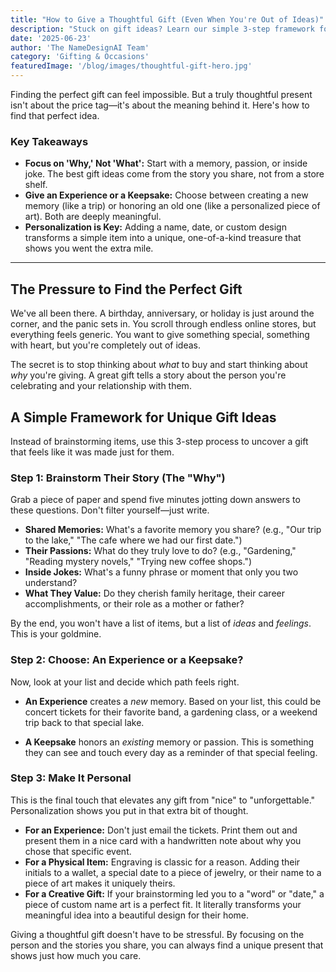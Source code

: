 ```yaml
---
title: "How to Give a Thoughtful Gift (Even When You're Out of Ideas)"
description: "Stuck on gift ideas? Learn our simple 3-step framework for finding a unique, thoughtful, and personalized gift for any occasion, from Mother's Day to anniversaries."
date: '2025-06-23'
author: 'The NameDesignAI Team'
category: 'Gifting & Occasions'
featuredImage: '/blog/images/thoughtful-gift-hero.jpg'
---
```


Finding the perfect gift can feel impossible. But a truly thoughtful present isn't about the price tag—it's about the meaning behind it. Here's how to find that perfect idea.

### Key Takeaways
*   **Focus on 'Why,' Not 'What':** Start with a memory, passion, or inside joke. The best gift ideas come from the story you share, not from a store shelf.
*   **Give an Experience or a Keepsake:** Choose between creating a new memory (like a trip) or honoring an old one (like a personalized piece of art). Both are deeply meaningful.
*   **Personalization is Key:** Adding a name, date, or custom design transforms a simple item into a unique, one-of-a-kind treasure that shows you went the extra mile.

---

## The Pressure to Find the Perfect Gift

We've all been there. A birthday, anniversary, or holiday is just around the corner, and the panic sets in. You scroll through endless online stores, but everything feels generic. You want to give something special, something with heart, but you're completely out of ideas.

The secret is to stop thinking about *what* to buy and start thinking about *why* you're giving. A great gift tells a story about the person you're celebrating and your relationship with them.

## A Simple Framework for Unique Gift Ideas

Instead of brainstorming items, use this 3-step process to uncover a gift that feels like it was made just for them.

### Step 1: Brainstorm Their Story (The "Why")

Grab a piece of paper and spend five minutes jotting down answers to these questions. Don't filter yourself—just write.

*   **Shared Memories:** What's a favorite memory you share? (e.g., "Our trip to the lake," "The cafe where we had our first date.")
*   **Their Passions:** What do they truly love to do? (e.g., "Gardening," "Reading mystery novels," "Trying new coffee shops.")
*   **Inside Jokes:** What's a funny phrase or moment that only you two understand?
*   **What They Value:** Do they cherish family heritage, their career accomplishments, or their role as a mother or father?

By the end, you won't have a list of items, but a list of *ideas* and *feelings*. This is your goldmine.

### Step 2: Choose: An Experience or a Keepsake?

Now, look at your list and decide which path feels right.

*   **An Experience** creates a *new* memory. Based on your list, this could be concert tickets for their favorite band, a gardening class, or a weekend trip back to that special lake.

*   **A Keepsake** honors an *existing* memory or passion. This is something they can see and touch every day as a reminder of that special feeling.

<CTA
  title="Create a Truly Personal Keepsake"
  description="Turn a family name, a wedding date, or a meaningful word into a beautiful piece of art. It’s a unique gift that tells their story, designed by you in seconds."
  href="/personalized-gifts"
  buttonText="Explore Gift Designs →"
/>

### Step 3: Make It Personal

This is the final touch that elevates any gift from "nice" to "unforgettable." Personalization shows you put in that extra bit of thought.

*   **For an Experience:** Don't just email the tickets. Print them out and present them in a nice card with a handwritten note about why you chose that specific event.
*   **For a Physical Item:** Engraving is classic for a reason. Adding their initials to a wallet, a special date to a piece of jewelry, or their name to a piece of art makes it uniquely theirs.
*   **For a Creative Gift:** If your brainstorming led you to a "word" or "date," a piece of custom name art is a perfect fit. It literally transforms your meaningful idea into a beautiful design for their home.

Giving a thoughtful gift doesn't have to be stressful. By focusing on the person and the stories you share, you can always find a unique present that shows just how much you care.